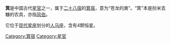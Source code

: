 '''箕'''是中国古代[[星官|星官]]之一，属于[[二十八宿|二十八宿]]的[[箕宿|箕宿]]，意为“苍龙的粪”。“箕”本是扮米去糠的农具，亦指[[风伯|风伯]]。

它位于[[星座列表|现代星座]]划分的[[人马座|人马座]]，含有4颗恒星。

[[Category:箕宿|Category:箕宿]]
[[Category:星官|Category:星官]]